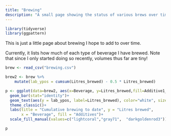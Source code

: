 ```yaml
---
title: "Brewing"
description: "A small page showing the status of various brews over time"
---
```

```R
library(tidyverse)
library(ggpattern)
```

This is just a little page about brewing I hope to add to over time.

Currently, it lists how much of each type of beverage I have brewed. 
Note that since I only started doing so recently, volumes thus far are tiny!

```R
brew <- read_csv("brewing.csv")

brew2 <- brew %>%
    mutate(lab_ypos = cumsum(Litres_brewed) - 0.5 * Litres_brewed) 

p <- ggplot(data=brew2, aes(x=Beverage, y=Litres_brewed,fill=Additive1_Type)) +
  geom_bar(stat="identity")+
  geom_text(aes(y = lab_ypos, label=Litres_brewed), color="white", size=3.5)+
  theme_classic()+
  labs(title = "Cumulative brewing to date", y = "Litres brewed",
       x = "Beverage", fill = "Additives")+
  scale_fill_manual(values=c("lightcoral","gray71",  "darkgoldenrod3"))

p
```
